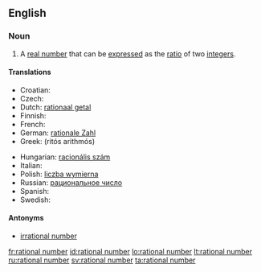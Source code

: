 ==English==

===Noun===
{{en-noun|sg=[[rational]] [[number]]}}

# {{mathematics}} A [[real number]] that can be [[express]]ed as the [[ratio]] of two [[integer]]s.

====Translations====
{{trans-top|quotient of integers}}
* Croatian: {{t-|hr|racionalni broj|m}}
* Czech: {{t-|cs|racionální číslo|n}}
* Dutch: [[rationaal getal]] {{n}}
* Finnish: {{t+|fi|rationaaliluku}}
* French: {{t+|fr|nombre rationnel|m}}
* German: [[rationale Zahl]] {{f}}
* Greek: {{t|el|ρητός αριθμός|m|sc=Grek}} (ritós arithmós)
{{trans-mid}}
* Hungarian: [[racionális szám]]
* Italian: {{t|it|numero razionale|m}}
* Polish: [[liczba wymierna]] {{f}}
* Russian: [[рациональное число]] {{n}}
* Spanish: {{t+|es|número racional|m}}
* Swedish: {{t+|sv|rationellt tal}}
{{trans-bottom}}

====Antonyms====
* [[irrational number]]

[[fr:rational number]]
[[id:rational number]]
[[lo:rational number]]
[[lt:rational number]]
[[ru:rational number]]
[[sv:rational number]]
[[ta:rational number]]